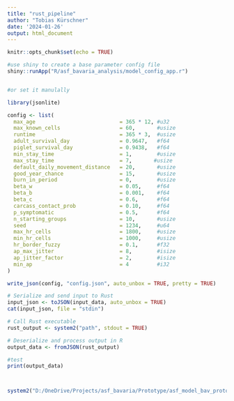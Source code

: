 ```yaml
---
title: "rust_pipeline"
author: "Tobias Kürschner"
date: '2024-01-26'
output: html_document
---
```


```r
knitr::opts_chunk$set(echo = TRUE)
```




```r

#use shiny to create a base parameter config file
shiny::runApp("R/asf_bavaria_analysis/model_config_app.r")


#or set it manulally

library(jsonlite)

config <- list(
  max_age                           = 365 * 12, #u32
  max_known_cells                   = 60,       #usize
  runtime                           = 365 * 3,  #usize
  adult_survival_day                = 0.9647,   #f64
  piglet_survival_day               = 0.9438,   #f64
  min_stay_time                     = 1,        #usize
  max_stay_time                     = 7,       #usize
  default_daily_movement_distance   = 20,       #usize
  good_year_chance                  = 15,       #usize
  burn_in_period                    = 0,        #usize
  beta_w                            = 0.05,     #f64
  beta_b                            = 0.001,    #f64
  beta_c                            = 0.6,      #f64
  carcass_contact_prob              = 0.10,     #f64
  p_symptomatic                     = 0.5,      #f64
  n_starting_groups                 = 10,       #usize
  seed                              = 1234,     #u64
  max_hr_cells                      = 1800,     #usize
  min_hr_cells                      = 1000,     #usize
  hr_border_fuzzy                   = 0.1,      #f32
  ap_max_jitter                     = 8,        #isize
  ap_jitter_factor                  = 2,        #isize
  min_ap                            = 4         #i32
)

write_json(config, "config.json", auto_unbox = TRUE, pretty = TRUE)

# Serialize and send input to Rust
input_json <- toJSON(input_data, auto_unbox = TRUE)
cat(input_json, file = "stdin")

# Call Rust executable 
rust_output <- system2("path", stdout = TRUE)

# Deserialize and process output in R
output_data <- fromJSON(rust_output)

#test
print(output_data)



system2("D:/OneDrive/Projects/asf_bavaria/Prototype/asf_model_bav_prototype/target/debug/asf_model_bav_prototype.exe", stdout = TRUE)




```

